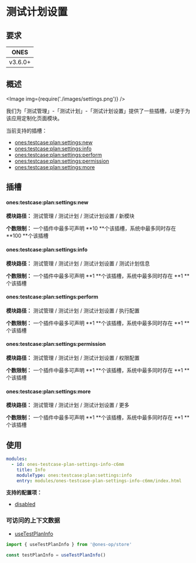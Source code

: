 # 测试计划设置


## 要求

|  ONES   |
| :-----: |
| v3.6.0+ |

## 概述

<Image img={require('./images/settings.png')} />

我们为「测试管理」-「测试计划」-「测试计划设置」提供了一些插槽，以便于为该应用定制化页面模块。

当前支持的插槽：

- [ones:testcase:plan:settings:new](#onestestcaseplansettingsnew)
- [ones:testcase:plan:settings:info](#onestestcaseplansettingsinfo)
- [ones:testcase:plan:settings:perform](#onestestcaseplansettingsperform)
- [ones:testcase:plan:settings:permission](#onestestcaseplansettingspermission)
- [ones:testcase:plan:settings:more](#onestestcaseplansettingsmore)

## 插槽

#### ones:testcase:plan:settings:new

**模块路径：** 测试管理 / 测试计划 / 测试计划设置 / 新模块

**个数限制：** 一个插件中最多可声明 **10 **个该插槽，系统中最多同时存在 **100 **个该插槽

#### ones:testcase:plan:settings:info

**模块路径：** 测试管理 / 测试计划 / 测试计划设置 / 测试计划信息

**个数限制：** 一个插件中最多可声明 **1 **个该插槽，系统中最多同时存在 **1 **个该插槽

#### ones:testcase:plan:settings:perform

**模块路径：** 测试管理 / 测试计划 / 测试计划设置 / 执行配置

**个数限制：** 一个插件中最多可声明 **1 **个该插槽，系统中最多同时存在 **1 **个该插槽

#### ones:testcase:plan:settings:permission

**模块路径：** 测试管理 / 测试计划 / 测试计划设置 / 权限配置

**个数限制：** 一个插件中最多可声明 **1 **个该插槽，系统中最多同时存在 **1 **个该插槽

#### ones:testcase:plan:settings:more

**模块路径：** 测试管理 / 测试计划 / 测试计划设置 / 更多

**个数限制：** 一个插件中最多可声明 **1 **个该插槽，系统中最多同时存在 **1 **个该插槽

## 使用

```yaml
modules:
  - id: ones-testcase-plan-settings-info-c6mm
    title: Info
    moduleType: ones:testcase:plan:settings:info
    entry: modules/ones-testcase-plan-settings-info-c6mm/index.html
```

**支持的配置项：**

- [disabled](../../../../../../../reference/config/plugin.yaml#disabled)

### 可访问的上下文数据

- [useTestPlanInfo](../../../../../../../reference/packages/store/store.md#useTestPlanInfo)

```ts
import { useTestPlanInfo } from '@ones-op/store'

const testPlanInfo = useTestPlanInfo()
```
